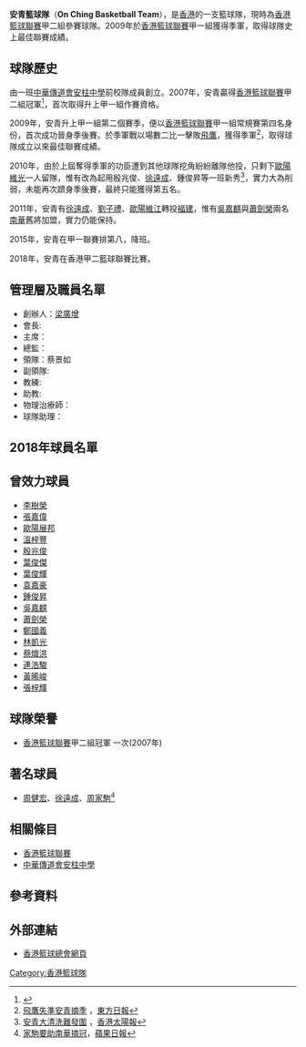 '''安青籃球隊'''（'''On Ching Basketball Team'''），是[[香港|香港]]的一支籃球隊，現時為[[香港籃球聯賽|香港籃球聯賽]]甲二組參賽球隊。2009年於[[香港籃球聯賽|香港籃球聯賽]]甲一組獲得季軍，取得球隊史上最佳聯賽成績。

==球隊歷史==
由一班[[中華傳道會安柱中學|中華傳道會安柱中學]]前校隊成員創立。2007年，安青贏得[[香港籃球聯賽|香港籃球聯賽]]甲二組冠軍<ref>{{citation |url=http://www.basketball.org.hk/index.php/match/match01/league/league01 |title=香港籃球聯賽歷屆成績 |archive-url=https://web.archive.org/web/20161130035217/http://www.basketball.org.hk/index.php/match/match01/league/league01/ |archive-date=2016-11-30 |deadurl=yes |accessdate=2016-12-02 }}</ref>，首次取得升上甲一組作賽資格。

2009年，安青升上甲一組第二個賽季，便以[[香港籃球聯賽|香港籃球聯賽]]甲一組常規賽第四名身份，首次成功晉身季後賽。於季軍戰以場數二比一擊敗[[飛鷹籃球隊|飛鷹]]，獲得季軍<ref>[http://orientaldaily.on.cc/cnt/sport/20090708/00286_003.html 飛鷹失準安青摘季] {{Wayback|url=http://orientaldaily.on.cc/cnt/sport/20090708/00286_003.html |date=20100306044043 }}，[[東方日報|東方日報]]</ref>，取得球隊成立以來最佳聯賽成績。

2010年，由於上屆奪得季軍的功臣遭到其他球隊挖角紛紛離隊他投，只剩下[[歐陽維光|歐陽維光]]一人留隊，惟有改為起用殷兆俊、[[徐遠成|徐遠成]]、鍾俊昇等一班新秀<ref>[http://the-sun.on.cc/cnt/sport/20100302/00514_007.html 安青大清洗難發圍] {{Wayback|url=http://the-sun.on.cc/cnt/sport/20100302/00514_007.html |date=20100407134135 }}，[[香港太陽報|香港太陽報]]</ref>，實力大為削弱，未能再次躋身季後賽，最終只能獲得第五名。

2011年，安青有[[徐遠成|徐遠成]]、[[劉子禮|劉子禮]]、[[歐陽維江|歐陽維江]]轉投[[福建體育會|福建]]，惟有[[吳嘉麒|吳嘉麒]]與[[蕭劍榮|蕭劍榮]]兩名[[南華體育會|南華]]舊將加盟，實力仍能保持。

2015年，安青在甲一聯賽排第八，降班。

2018年，安青在香港甲二籃球聯賽比賽。

==管理層及職員名單==

*創辦人：[[梁廣增|梁廣增]]
*會長:
*主席：
*總監：
*領隊：蔡景如
*副領隊:
*教練:
*助教:
*物理治療師：
*球隊助理：

==2018年球員名單==

==曾效力球員==
*[[李樹榮|李樹榮]]
*[[張嘉偉|張嘉偉]]
*[[歐陽展邦|歐陽展邦]]
*[[溫梓豐|溫梓豐]]
*[[殷兆俊|殷兆俊]]
*[[葉俊傑|葉俊傑]]
*[[葉俊輝|葉俊輝]]
*[[袁嘉豪|袁嘉豪]]
*[[鍾俊昇|鍾俊昇]]
*[[吳嘉麒|吳嘉麒]]
*[[蕭劍榮|蕭劍榮]]
*[[鄭國義|鄭國義]]
*[[林凱光|林凱光]]
*[[蔡熾洪|蔡熾洪]]
*[[連浩駿|連浩駿]]
*[[黃晞峻|黃晞峻]]
*[[張梓輝|張梓輝]]

==球隊榮譽==
* [[香港籃球聯賽|香港籃球聯賽]]甲二組冠軍 一次(2007年)

==著名球員==
* [[周健宏|周健宏]]、[[徐遠成|徐遠成]]、[[周家駒|周家駒]]<ref>[http://hk.apple.nextmedia.com/template/apple/art_main.php?iss_id=20110502&sec_id=25391&subsec_id=25392&art_id=15216200 家駒要助南華摘冠]，[[蘋果日報|蘋果日報]]</ref>

==相關條目==
* [[香港籃球聯賽|香港籃球聯賽]]
* [[中華傳道會安柱中學|中華傳道會安柱中學]]

==參考資料==
<div class="references-small">
<references />
</div>

==外部連結==
* [http://www.basketball.org.hk/ 香港籃球總會網頁]{{Wayback|url=http://www.basketball.org.hk/ |date=20160630214738 }}



[[Category:香港籃球隊|Category:香港籃球隊]]